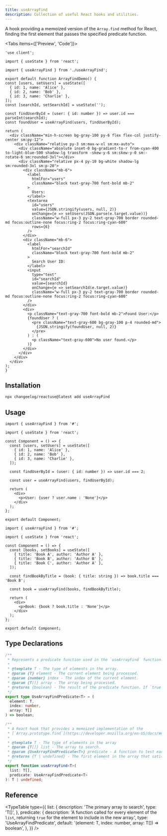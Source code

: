 ```yaml
---
title: useArrayFind
description: Collection of useful React hooks and utilities.
---
```


A hook providing a memoized version of the `Array.find` method for React, finding the first element that passes the specified predicate function.

<Tabs items={['Preview', 'Code']}>
  <Tab value="Preview">
    <ArrayFindDemo />
  </Tab>
  <Tab value="Code">
  ```tsx
'use client';

import { useState } from 'react';

import { useArrayFind } from './useArrayFind';

export default function ArrayFindDemo() {
  const [users, setUsers] = useState([
    { id: 1, name: 'Alice' },
    { id: 2, name: 'Bob' },
    { id: 3, name: 'Charlie' },
  ]);
  const [searchId, setSearchId] = useState('');

  const findUserById = (user: { id: number }) => user.id === parseInt(searchId);
  const foundUser = useArrayFind(users, findUserById);

  return (
    <div className="min-h-screen bg-gray-100 py-6 flex flex-col justify-center sm:py-12">
      <div className="relative py-3 sm:max-w-xl sm:mx-auto">
        <div className="absolute inset-0 bg-gradient-to-r from-cyan-400 to-light-blue-500 shadow-lg transform -skew-y-6 sm:skew-y-0 sm:-rotate-6 sm:rounded-3xl"></div>
        <div className="relative px-4 py-10 bg-white shadow-lg sm:rounded-3xl sm:p-20">
          <div className="mb-6">
            <label
              htmlFor="users"
              className="block text-gray-700 font-bold mb-2"
            >
              Users:
            </label>
            <textarea
              id="users"
              value={JSON.stringify(users, null, 2)}
              onChange={e => setUsers(JSON.parse(e.target.value))}
              className="w-full px-3 py-2 text-gray-700 border rounded-md focus:outline-none focus:ring-2 focus:ring-cyan-600"
              rows={6}
            />
          </div>
          <div className="mb-6">
            <label
              htmlFor="searchId"
              className="block text-gray-700 font-bold mb-2"
            >
              Search User ID:
            </label>
            <input
              type="text"
              id="searchId"
              value={searchId}
              onChange={e => setSearchId(e.target.value)}
              className="w-full px-3 py-2 text-gray-700 border rounded-md focus:outline-none focus:ring-2 focus:ring-cyan-600"
            />
          </div>
          <div>
            <p className="text-gray-700 font-bold mb-2">Found User:</p>
            {foundUser ? (
              <pre className="text-gray-600 bg-gray-100 p-4 rounded-md">
                {JSON.stringify(foundUser, null, 2)}
              </pre>
            ) : (
              <p className="text-gray-600">No user found.</p>
            )}
          </div>
        </div>
      </div>
    </div>
  );
}
  ```
  </Tab>
  </Tabs>

  ## Installation

```bash
npx changeelog/reactuse@latest add useArrayFind
```

## Usage

```tsx
import { useArrayFind } from '#';

import { useState } from 'react';

const Component = () => {
  const [users, setUsers] = useState([
    { id: 1, name: 'Alice' },
    { id: 2, name: 'Bob' },
    { id: 3, name: 'Charlie' },
  ]);

  const findUserById = (user: { id: number }) => user.id === 2;

  const user = useArrayFind(users, findUserById);

  return (
    <div>
      <p>User: {user ? user.name : 'None'}</p>
    </div>
  );
};

export default Component;
```

```tsx
import { useArrayFind } from '#';

import { useState } from 'react';

const Component = () => {
  const [books, setBooks] = useState([
    { title: 'Book A', author: 'Author A' },
    { title: 'Book B', author: 'Author B' },
    { title: 'Book C', author: 'Author A' },
  ]);

  const findBookByTitle = (book: { title: string }) => book.title === 'Book B';

  const book = useArrayFind(books, findBookByTitle);

  return (
    <div>
      <p>Book: {book ? book.title : 'None'}</p>
    </div>
  );
};

export default Component;
```

## Type Declarations

```typescript
/**
 * Represents a predicate function used in the `useArrayFind` function.
 *
 * @template T - The type of elements in the array.
 * @param {T} element - The current element being processed.
 * @param {number} index - The index of the current element.
 * @param {T[]} array - The array being processed.
 * @returns {boolean} - The result of the predicate function. If `true`, the element is considered a match.
 */
export type UseArrayFindPredicate<T> = (
  element: T,
  index: number,
  array: T[]
) => boolean;

/**
 * A React hook that provides a memoized implementation of the
 * [`Array.prototype.find`](https://developer.mozilla.org/en-US/docs/Web/JavaScript/Reference/Global_Objects/Array/find) method.
 *
 * @template T - The type of elements in the array
 * @param {T[]} list - The array to search.
 * @param {UseArrayFindPredicate<T>} predicate - A function to test each element in the array.
 * @returns {T | undefined} - The first element in the array that satisfies the provided testing function. Otherwise, `undefined` is returned.
 */
export function useArrayFind<T>(
  list: T[],
  predicate: UseArrayFindPredicate<T>
): T | undefined;
```

## Reference

<TypeTable
  type={{
    list: {
      description: 'The primary array to search',
      type: 'T[]',
    },
    predicate: {
      description:
        'A function called for every element of the `list`, returning `true` for the element to include in the new array.',
      type: 'UseArrayFindPredicate<T>',
      default: '(element: T, index: number, array: T[]) => boolean',
    },
  }}
/>
